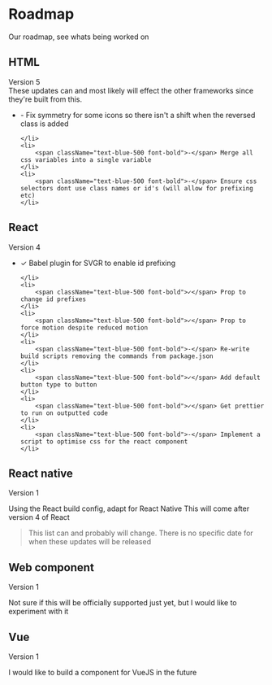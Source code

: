 


# Roadmap
Our roadmap, see whats being worked on

## HTML 
Version 5<br/>
These updates can and most likely will effect the other frameworks since they're built from this.
<ul>
    <li>
        <span className="text-blue-500 font-bold">-</span> Fix symmetry for some icons so there isn't a shift when the reversed class is added

    </li>
    <li>
        <span className="text-blue-500 font-bold">-</span> Merge all css variables into a single variable
    </li>
    <li>
        <span className="text-blue-500 font-bold">-</span> Ensure css selectors dont use class names or id's (will allow for prefixing etc)
    </li>
</ul>

## React
Version 4
<ul>
    <li>
        <span className="text-blue-500 font-bold">✓</span> Babel plugin for SVGR to enable id prefixing

    </li>
    <li>
        <span className="text-blue-500 font-bold">✓</span> Prop to change id prefixes
    </li>
    <li>
        <span className="text-blue-500 font-bold">✓</span> Prop to force motion despite reduced motion
    </li>
    <li>
        <span className="text-blue-500 font-bold">-</span> Re-write build scripts removing the commands from package.json
    </li>
    <li>
        <span className="text-blue-500 font-bold">✓</span> Add default button type to button
    </li>
    <li>
        <span className="text-blue-500 font-bold">✓</span> Get prettier to run on outputted code
    </li>
    <li>
        <span className="text-blue-500 font-bold">-</span> Implement a script to optimise css for the react component
    </li>
</ul>

## React native
Version 1

Using the React build config, adapt for React Native
This will come after version 4 of React


> This list can and probably will change.
> There is no specific date for when these updates will be released

## Web component
Version 1

Not sure if this will be officially supported just yet, but I would like to experiment with it


## Vue
Version 1

I would like to build a component for VueJS in the future


